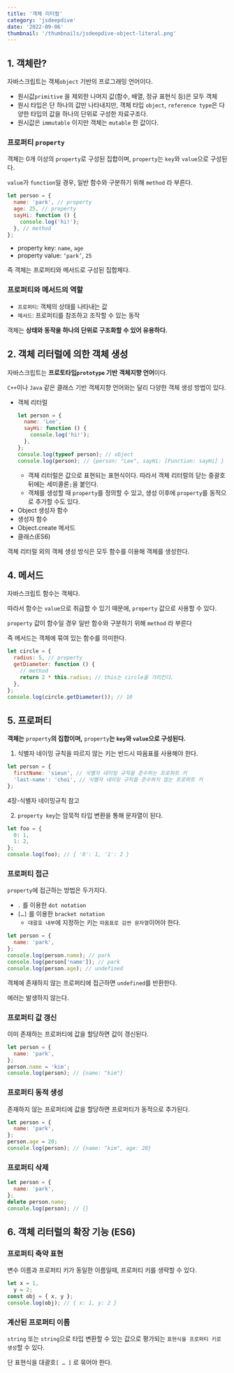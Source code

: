 ```yaml
---
title: '객체 리터럴'
category: 'jsdeepdive'
date: '2022-09-06'
thumbnail: '/thumbnails/jsdeepdive-object-literal.png'
---
```


## 1. 객체란?

자바스크립트는 객체`object` 기반의 프로그래밍 언어이다.

- 원시값`primitive` 을 제외한 나머지 값(함수, 배열, 정규 표현식 등)은 모두 객체
- 원시 타입은 단 하나의 값만 나타내지만, 객체 타입 `object`, `reference type`은 다양한 타입의 값을 하나의 단위로 구성한 자료구조다.
- 원시값은 `immutable` 이지만 객체는 `mutable` 한 값이다.

### 프로퍼티 `property`

객체는 0개 이상의 `property`로 구성된 집합이며, `property`는 `key`와 `value`으로 구성된다.

`value`가 `function`일 경우, 일반 함수와 구분하기 위해 `method` 라 부른다.

```js
let person = {
  name: 'park', // property
  age: 25, // property
  sayHi: function () {
    console.log('hi!');
  }, // method
};
```

- property key: `name`, `age`
- property value: `‘park’`, `25`

즉 객체는 프로퍼티와 메서드로 구성된 집합체다.

### 프로퍼티와 메서드의 역할

- `프로퍼티`: 객체의 상태를 나타내는 값
- `메서드`: 프로퍼티를 참조하고 조작할 수 있는 동작

객체는 **상태와 동작을 하나의 단위로 구조화할 수 있어 유용하다.**

## 2. 객체 리터럴에 의한 객체 생성

자바스크립트는 **프로토타입`prototype` 기반** **객체지향 언어**이다.

`C++`이나 `Java` 같은 클래스 기반 객체지향 언어와는 달리 다양한 객체 생성 방법이 있다.

- 객체 리터럴
  ```js
  let person = {
    name: 'Lee',
    sayHi: function () {
      console.log('hi!');
    },
  };
  console.log(typeof person); // object
  console.log(person); // {person: "Lee", sayHi: [Function: sayHi] }
  ```
  - 객체 리터럴은 값으로 표현되는 표현식이다. 따라서 객체 리터럴의 닫는 중괄호 뒤에는 세미콜론`;`을 붙인다.
  - 객체를 생성할 때 `property`를 정의할 수 있고, 생성 이후에 `property`를 동적으로 추가할 수도 있다.
- Object 생성자 함수
- 생성자 함수
- Object.create 메서드
- 클래스(ES6)

객체 리터럴 외의 객체 생성 방식은 모두 함수를 이용해 객체를 생성한다.

## 4. 메서드

자바스크립트 함수는 객체다.

따라서 함수는 `value`으로 취급할 수 있기 때문에, `property` 값으로 사용할 수 있다.

`property` 값이 함수일 경우 일반 함수와 구분하기 위해 `method` 라 부른다

즉 메서드는 객체에 묶여 있는 함수를 의미한다.

```js
let circle = {
  radius: 5, // property
  getDiameter: function () {
    // method
    return 2 * this.radius; // this는 circle을 가리킨다.
  },
};
console.log(circle.getDiameter()); // 10
```

## 5. 프로퍼티

**객체는** `property`**의 집합이며,** `property`**는 `key`와 `value`으로 구성된다.**

1. 식별자 네이밍 규칙을 따르지 않는 키는 반드시 따옴표를 사용해야 한다.

```js
let person = {
  firstName: 'sieun', // 식별자 네이밍 규칙을 준수하는 프로퍼트 키
  'last-name': 'choi', // 식별자 네이밍 규칙을 준수하지 않는 프로퍼트 키
};
```

4장-식별자 네이밍규칙 참고

2. `property key`는 암묵적 타입 변환을 통해 문자열이 된다.

```js
let foo = {
  0: 1,
  1: 2,
};
console.log(foo); // { '0': 1, '1': 2 }
```

### 프로퍼티 접근

`property`에 접근하는 방법은 두가지다.

- `.` 를 이용한 `dot notation`
- `[…]` 를 이용한 `bracket notation`
  - `대괄호 내부`에 지정하는 키는 `따옴표로 감싼 문자열`이어야 한다.

```js
let person = {
  name: 'park',
};
console.log(person.name); // park
console.log(person['name']); // park
console.log(person.age); // undefined
```

객체에 존재하지 않는 프로퍼티에 접근하면 `undefined`를 반환한다.

에러는 발생하지 않는다.

### 프로퍼티 값 갱신

이미 존재하는 프로퍼티에 값을 할당하면 값이 갱신된다.

```js
let person = {
  name: 'park',
};
person.name = 'kim';
console.log(person); // {name: "kim"}
```

### 프로퍼티 동적 생성

존재하지 않는 프로퍼티에 값을 할당하면 프로퍼티가 동적으로 추가된다.

```js
let person = {
  name: 'park',
};
person.age = 20;
console.log(person); // {name: "kim", age: 20}
```

### 프로퍼티 삭제

```js
let person = {
  name: 'park',
};
delete person.name;
console.log(person); // {}
```

## 6. 객체 리터럴의 확장 기능 (ES6)

### 프로퍼티 축약 표현

변수 이름과 프로퍼티 키가 동일한 이름일때, 프로퍼티 키를 생략할 수 있다.

```js
let x = 1,
  y = 2;
const obj = { x, y };
console.log(obj); // { x: 1, y: 2 }
```

### 계산된 프로퍼티 이름

`string` 또는 `string`으로 타입 변환할 수 있는 값으로 평가되는 `표현식을 프로퍼티 키로 생성`할 수 있다.

단 표현식을 대괄호`[ … ]` 로 묶어야 한다.

